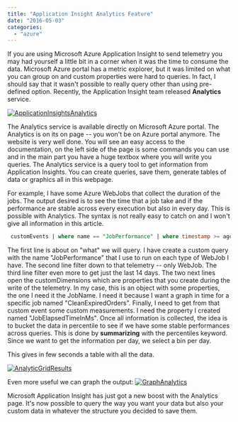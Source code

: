 ```yaml
---
title: "Application Insight Analytics Feature"
date: "2016-05-03"
categories: 
  - "azure"
---
```


If you are using Microsoft Azure Application Insight to send telemetry you may had yourself a little bit in a corner when it was the time to consume the data. Microsoft Azure portal has a metric explorer, but it was limited on what you can group on and custom properties were hard to queries. In fact, I should say that it wasn't possible to really query other than using pre-defined option. Recently, the Application Insight team released **Analytics** service.

[![ApplicationInsightsAnalytics](http://patrickdesjardins.com/blog/wp-content/uploads/2016/04/ApplicationInsightsAnalytics-1024x322.png)](http://patrickdesjardins.com/blog/application-insight-analytics-feature/applicationinsightsanalytics)

The Analytics service is available directly on Microsoft Azure portal. The Analytics is on its on page -- you won't be on Azure portal anymore. The website is very well done. You will see an easy access to the documentation, on the left side of the page is some commands you can use and in the main part you have a huge textbox where you will write you queries. The Analytics service is a query tool to get information from Application Insights. You can create queries, save them, generate tables of data or graphics all in this webpage.

For example, I have some Azure WebJobs that collect the duration of the jobs. The output desired is to see the time that a job take and if the performance are stable across every execution but also in every day. This is possible with Analytics. The syntax is not really easy to catch on and I won't give all information in this article.


```sql
 customEvents | where name == "JobPerformance" | where timestamp >= ago(14d) | extend d=parsejson(customDimensions) | extend jobName = d.JobName | where jobName == "CleanExpiredOrders" | extend m=parsejson(customMeasurements) | extend tt = todouble(m.JobElapsedTimeInMs) | summarize percentiles(tt, 25, 50, 75, 95) by bin(timestamp,1d) 
```


The first line is about on "what" we will query. I have create a custom query with the name "JobPerformance" that I use to run on each type of WebJob I have. The second line filter down to that telemetry -- only WebJob. The third line filter even more to get just the last 14 days. The two next lines open the customDimensions which are properties that you create during the write of the telemetry. In my case, this is an object with some properties, the one I need it the JobName. I need it because I want a graph in time for a specific job named "CleanExpiredOrders". Finally, I need to get from that custom event some custom measurements. I need the property I created named "JobElapsedTimeInMs". Once all information is collected, the idea is to bucket the data in percentile to see if we have some stable performances across queries. This is done by **summarizing** with the percentiles keyword. Since we want to get the information per day, we select a bin per day.

This gives in few seconds a table with all the data.

[![AnalyticGridResults](http://patrickdesjardins.com/blog/wp-content/uploads/2016/04/AnalyticGridResults-1024x454.png)](http://patrickdesjardins.com/blog/application-insight-analytics-feature/analyticgridresults)

Even more useful we can graph the output: [![GraphAnalytics](http://patrickdesjardins.com/blog/wp-content/uploads/2016/04/GraphAnalytics-1024x587.png)](http://patrickdesjardins.com/blog/application-insight-analytics-feature/graphanalytics)

Microsoft Application Insight has just got a new boost with the Analytics page. It's now possible to query the way you want your data but also your custom data in whatever the structure you decided to save them.
